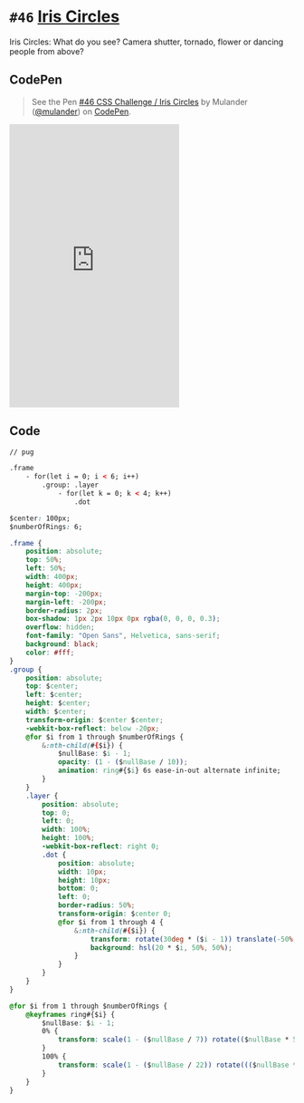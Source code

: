 
<Meta />

# `#46` [Iris Circles](https://100dayscss.com/days/46/)

Iris Circles: What do you see? Camera shutter, tornado, flower or dancing people from above?

## CodePen

> See the Pen [#46 CSS Challenge / Iris Circles](https://codepen.io/mulander/pen/ZEVpJOj)
by Mulander ([@mulander](https://codepen.io/mulander))
on [CodePen](https://codepen.io).

<iframe
  height="500"
  className="w-full my-10 bg-gray-200"
  scrolling="no"
  title="#46 CSS Challenge / Iris Circles"
  src="https://codepen.io/mulander/embed/ZEVpJOj?default-tab=html%2Cresult"
  frameBorder="no"
  loading="lazy"
  allowtransparency="true"
  allowFullScreen={true}
>

</iframe>

## Code

```html
// pug

.frame
	- for(let i = 0; i < 6; i++)
		.group: .layer
			- for(let k = 0; k < 4; k++)
				.dot
```

```css
$center: 100px;
$numberOfRings: 6;

.frame {
	position: absolute;
	top: 50%;
	left: 50%;
	width: 400px;
	height: 400px;
	margin-top: -200px;
	margin-left: -200px;
	border-radius: 2px;
	box-shadow: 1px 2px 10px 0px rgba(0, 0, 0, 0.3);
	overflow: hidden;
	font-family: "Open Sans", Helvetica, sans-serif;
	background: black;
	color: #fff;
}
.group {
	position: absolute;
	top: $center;
	left: $center;
	height: $center;
	width: $center;
	transform-origin: $center $center;
	-webkit-box-reflect: below -20px;
	@for $i from 1 through $numberOfRings {
		&:nth-child(#{$i}) {
			$nullBase: $i - 1;
			opacity: (1 - ($nullBase / 10));
			animation: ring#{$i} 6s ease-in-out alternate infinite;
		}
	}
	.layer {
		position: absolute;
		top: 0;
		left: 0;
		width: 100%;
		height: 100%;
		-webkit-box-reflect: right 0;
		.dot {
			position: absolute;
			width: 10px;
			height: 10px;
			bottom: 0;
			left: 0;
			border-radius: 50%;
			transform-origin: $center 0;
			@for $i from 1 through 4 {
				&:nth-child(#{$i}) {
					transform: rotate(30deg * ($i - 1)) translate(-50%, -50%);
					background: hsl(20 * $i, 50%, 50%);
				}
			}
		}
	}
}

@for $i from 1 through $numberOfRings {
	@keyframes ring#{$i} {
		$nullBase: $i - 1;
		0% {
			transform: scale(1 - ($nullBase / 7)) rotate(($nullBase * 5) + deg);
		}
		100% {
			transform: scale(1 - ($nullBase / 22)) rotate((($nullBase * 10) + 360) + deg);
		}
	}
}
```